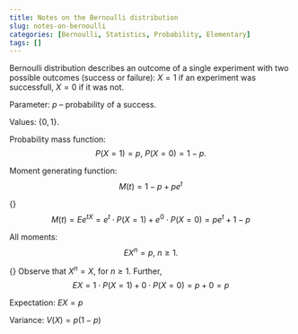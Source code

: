 ```yaml
---
title: Notes on the Bernoulli distribution
slug: notes-on-bernoulli
categories: [Bernoulli, Statistics, Probability, Elementary]
tags: []
---
```


Bernoulli distribution describes an outcome of a single experiment with two possible outcomes (success or failure): $X=1$ if an experiment was successfull, $X=0$ if it was not.

Parameter: $p$ -- probability of a success.

Values: $\{0,1\}.$

Probability mass function:
$$
P(X=1)=p, \ P(X=0)=1-p.
$$

Moment generating function:
$$
M(t)=1-p+pe^t
$$


{\it Proof.} 
$$
M(t)=Ee^{tX}=e^t\cdot P(X=1)+e^0\cdot P(X=0)=pe^t+1-p
$$


All moments:
$$
EX^n=p, \ n\geq 1.
$$

{\it Proof}
Observe that $X^n=X,$ for $n\geq 1.$ Further,
$$
EX=1\cdot P(X=1)+0\cdot P(X=0)=p+0=p
$$


Expectation: $EX=p$

Variance: $V(X)=p(1-p)$
